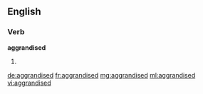 ==English==

===Verb===
'''aggrandised'''

# {{past of|[[aggrandise]]}}

[[de:aggrandised]]
[[fr:aggrandised]]
[[mg:aggrandised]]
[[ml:aggrandised]]
[[vi:aggrandised]]